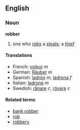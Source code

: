 ==English==
===Noun===
'''robber'''

# one who [[robs]] a [[steals]]; a [[thief]]

====Translations====
*French: [[voleur]] ''m''
*German: [[Räuber]] ''m''
*Spanish: [[ladrón]] ''m'', [[ladrona]] ''f''
*Italian: [[ladrone]] ''m''
*Swedish: [[rånare]] ''c'', [[rövare]] ''c''

====Related terms====
*[[bank robber]]
*[[rob]]
*[[robbery]]